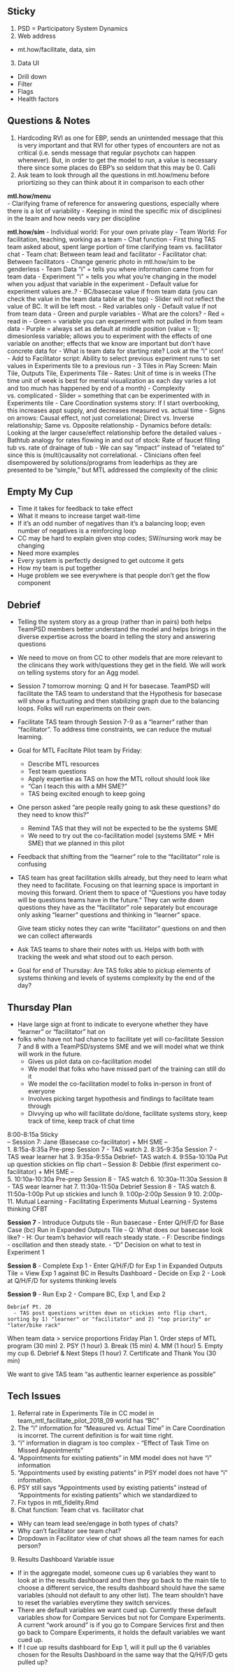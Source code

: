 ## Sticky
1. PSD = Participatory System Dynamics
2. Web address
- mt.how/facilitate, data, sim
3. Data UI
- Drill down
- Filter
- Flags
- Health factors

## Questions & Notes
1. Hardcoding RVI as one for EBP, sends an unintended message that this is very important and that RVI for other types of encounters are not as critical (i.e. sends message that regular psychotx can happen whenever). But, in order to get the model to run, a value is necessary there since some places do EBP's so seldom that this may be 0.  Calli
2. Ask team to look through all the questions in mtl.how/menu before priortizing so they can think about it in comparison to each other  

**mtl.how/menu**  
- Clarifying frame of reference for answering questions, especially where there is a lot of variability
- Keeping in mind the specific mix of disciplinesi in the team and how needs vary per discipline

**mtl.how/sim**
- Individual world: For your own private play
- Team World: For facilitation, teaching, working as a team
- Chat function - First thing TAS team asked about, spent large portion of time clarifying team vs. facilitator chat
- Team chat: Between team lead and facilitator
  - Facilitator chat: Between facilitators
  - Change generic photo in mtl.how/sim to be genderless
- Team Data "i" = tells you where information came from for team data
- Experiment "i" = tells you what you're changing in the model when you adjust that variable in the experiment
- Default value for experiment values are..?
  - BC/basecase value if from team data (you can check the value in the team data table at the top)
    - Slider will not reflect the value of BC. It will be left most.
    - Red variables only
  - Default value if not from team data
    - Green and purple variables
- What are the colors?
  - Red = read in
  - Green = variable you can experiment with not pulled in from team data
  - Purple = always set as default at middle position (value = 1); dimesionless variable; allows you to experiment with the effects of one variable on another; effects that we know are important but don't have concrete data for
- What is team data for starting rate? Look at the "i" icon!
- Add to Facilitator script: Ability to select previous experiment runs to set values in Experiments tile to a previous run
- 3 Tiles in Play Screen: Main Tile, Outputs Tile, Experiments Tile
- Rates: Unit of time is in weeks (The time unit of week is best for mental visualization as each day varies a lot and too much has happened by end of a month)
- Complexity  vs. complicated
- Slider = something that can be experimented with in Experiments tile
- Care Coordination systems story: If I start overbooking, this increases appt supply, and decreases measured vs. actual time
- Signs on arrows: Causal effect, not just correlational; Direct vs. Inverse relationship; Same vs. Opposite relationship
- Dynamics before details: Looking at the larger cause/effect relationship before the detailed values
- Bathtub analogy for rates flowing in and out of stock: Rate of faucet filling tub vs. rate of drainage of tub
- We can say "impact" instead of "related to" since this is (multi)causality not correlational.
- Clinicians often feel disempowered by solutions/programs from leaderhips as they are presented to be "simple," but MTL addressed the complexity of the clinic

## Empty My Cup
- Time it takes for feedback to take effect
- What it means to increase target wait-time
- If it's an odd number of negatives than it's a balancing loop; even number of negatives is a reinforcing loop
- CC may be hard to explain given stop codes; SW/nursing work may be changing
- Need more examples
- Every system is perfectly designed to get outcome it gets
- How my team is put together
- Huge problem we see everywhere is that people don't get the flow component

## Debrief
- Telling the system story as a group (rather than in pairs) both helps TeamPSD members better understand the model and helps brings in the diverse expertise across the board in telling the story and answering questions
- We need to move on from CC to other models that are more relevant to the clinicans they work with/questions they get in the field. We will work on telling systems story for an Agg model.
- Session 7 tomorrow morning: Q and H for basecase. TeamPSD will facilitate the TAS team to understand that the Hypothesis for basecase will show a fluctuating and then stabilizing graph due to the balancing loops. Folks will run experiments on their own.
- Facilitate TAS team through Session 7-9 as a "learner" rather than "facilitator". To address time constraints, we can reduce the mutual learning.
- Goal for MTL Faciltate Pilot team by Friday: 
  - Describe MTL resources
  - Test team questions
  - Apply expertise as TAS on how the MTL rollout should look like
  - "Can I teach this with a MH SME?"
  - TAS being excited enough to keep going
- One person asked "are people really going to ask these questions? do they need to know this?"
  - Remind TAS that they will not be expected to be the systems SME
  - We need to try out the co-facilitation model (systems SME + MH SME) that we planned in this pilot
- Feedback that shifting from the "learner" role to the "facilitator" role is confusing
- TAS team has great facilitation skills already, but they need to learn what they need to facilitate. Focusing on that learning space is important in moving this forward. Orient them to space of "Questions you have today will be questions teams have in the future." They can write down questions they have as the "facilitator" role separately but encourage only asking "learner" questions and thinking in "learner" space.

  Give team sticky notes they can write "facilitator" questions on and then we can collect afterwards
- Ask TAS teams to share their notes with us. Helps with both with tracking the week and what stood out to each person.
- Goal for end of Thursday: Are TAS folks able to pickup elements of systems thinking and levels of systems complexity by the end of the day? 
  
## Thursday Plan
- Have large sign at front to indicate to everyone whether they have "learner" or "facilitator" hat on
- folks who have not had chance to facilitate yet will co-facilitate Session 7 and 8 with a TeamPSD/systems SME and we will model what we think will work in the future.
    - Gives us pilot data on co-facilitation model
    - We model that folks who have missed part of the training can still do it
    - We model the co-facilitation model to folks in-person in front of everyone
     - Involves picking target hypothesis and findings to facilitate team through
  - Divvying up who will facilitate do/done, facilitate systems story, keep track of time, keep track of chat time
  
8:00-8:15a Sticky  
-- Session 7: Jane (Basecase co-facilitator) + MH SME --   
1. 8:15a-8:35a Pre-prep Session 7 - TAS watch 
2. 8:35-9:35a Session 7 - TAS wear learner hat
3. 9:35a-9:55a Debrief- TAS watch
4. 9:55a-10:10a Put up question stickies on flip chart
-- Session 8: Debbie (first experiment co-facilitator) + MH SME --  
5. 10:10a-10:30a Pre-prep Session 8 - TAS watch
6. 10:30a-11:30a Session 8 - TAS wear learner hat
7. 11:30a-11:50a Debrief Session 8 - TAS watch
8. 11:50a-1:00p Put up stickies and lunch
9. 1:00p-2:00p Session 9
10. 2:00p-
11. Mutual Learning - Facilitating Experiments
Mutual Learning - Systems thinking CFBT

**Session 7**
- Introduce Outputs tile
- Run basecase
- Enter Q/H/F/D for Base Case (bc) Run in Expanded Outputs Tile
  - Q: What does our basecase look like?
  - H: Our team's behavior will reach steady state.
  - F: Describe findings - oscillation and then steady state.
- "D" Decision on what to test in Experiment 1

**Session 8**
- Complete Exp 1
- Enter Q/H/F/D for Exp 1 in Expanded Outputs Tile
= View Exp 1 against BC in Results Dashboard
- Decide on Exp 2
- Look at Q/H/F/D for systems thinking levels

**Session 9**
- Run Exp 2
- Compare BC, Exp 1, and Exp 2

    Debrief Pt. 20
      - TAS post questions written down on stickies onto flip chart, sorting by 1) "learner" or "facilitator" and 2) "top priority" or "later/bike rack"

When team data > service proportions
Friday Plan
1. Order steps of MTL program (30 min)
2. PSY (1 hour)
3. Break (15 min)
4. MM (1 hour)
5. Empty my cup
6. Debrief & Next Steps (1 hour)
7. Certificate and Thank You (30 min)


We want to give TAS team "as authentic learner experience as possible"

## Tech Issues
1. Referral rate in Experiments Tile in CC model in team_mtl_facilitate_pilot_2018_09 world has "BC"
2. The "i" information for "Measured vs. Actual Time" in Care Coordination is incorret. The current definition is for wait time right.
3. "i" information in diagram is too complex - "Effect of Task Time on Missed Appointments"
4. "Appointments for existing patients" in MM model does not have "i" information
5. "Appointments used by existing patients" in PSY model does not have "i" information. 
6. PSY still says "Appointments used by existing patients" instead of "Appointments for existing patients" which we standardized to
7. Fix typos in mtl_fidelity.Rmd
8. Chat function: Team chat vs. facilitator chat
- WHy can team lead see/engage in both types of chats?
- Why can't facilitator see team chat?
- Dropdown in Facilitator view of chat shows all the team names for each person?
9. Results Dashboard Variable issue
- If in the aggregate model, someone cues up 6 variables they want to look at in the results dashboard and then they go back to the main tile to choose a different service, the results dashboard should have the same variables (should not default to any other list). The team shouldn't have to reset the variables everytime they switch services.
- There are default variables we want cued up. Currently these default variables show for Compare Services but not for Compare Experiments. A current "work around" is if you go to Compare Services first and then go back to Compare Experiments, it holds the default variables we want cued up.
- If I cue up results dashboard for Exp 1, will it pull up the 6 variables chosen for the Results Dashboard in the same way that the Q/H/F/D gets pulled up?


